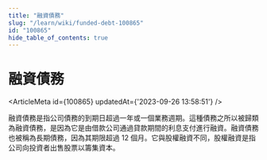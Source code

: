 ```yaml
---
title: "融資債務"
slug: "/learn/wiki/funded-debt-100865"
id: "100865"
hide_table_of_contents: true
---
```



# 融資債務

<ArticleMeta id={100865} updatedAt={'2023-09-26 13:58:51'} />
<div className='border-solid border-b border-t-0 my-4 border-[var(--ifm-color-gray-300)]' />

融資債務是指公司債務的到期日超過一年或一個業務週期。這種債務之所以被歸類為融資債務，是因為它是由借款公司通過貸款期間的利息支付進行融資。融資債務也被稱為長期債務，因為其期限超過 12 個月。它與股權融資不同，股權融資是指公司向投資者出售股票以籌集資本。
